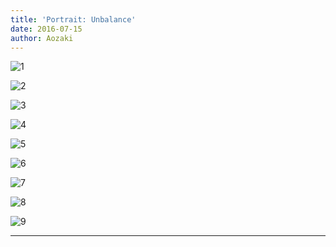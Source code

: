 ```yaml
---
title: 'Portrait: Unbalance'
date: 2016-07-15
author: Aozaki
---
```



![1](../../public/images/portfolio/20160715_0001.jpg)

![2](../../public/images/portfolio/20160715_0002.jpg)

![3](../../public/images/portfolio/20160715_0003.jpg)

![4](../../public/images/portfolio/20160715_0004.jpg)

![5](../../public/images/portfolio/20160715_0005.jpg)

![6](../../public/images/portfolio/20160715_0006.jpg)

![7](../../public/images/portfolio/20160715_0007.jpg)

![8](../../public/images/portfolio/20160715_0008.jpg)

![9](../../public/images/portfolio/20160715_0009.jpg)

<Repost Date="2016" />

---

<BackPhoto Name="unbalance" />
